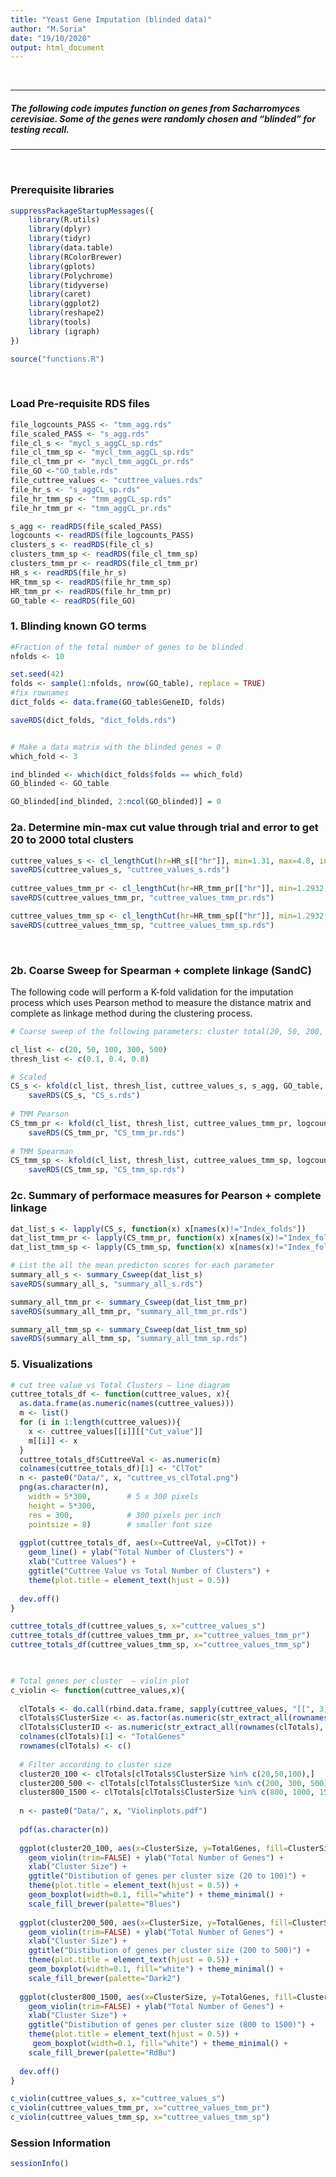```yaml
---
title: "Yeast Gene Imputation (blinded data)"
author: "M.Soria"
date: "19/10/2020"
output: html_document
---
```

</br>

***

##### The following code imputes function on genes from Sacharromyces cerevisiae. Some of the genes were randomly chosen and "blinded" for testing recall.
***

</br>

### Prerequisite libraries
```r
suppressPackageStartupMessages({
    library(R.utils)
    library(dplyr)
    library(tidyr)
    library(data.table)
    library(RColorBrewer)
    library(gplots)
    library(Polychrome)
    library(tidyverse)
    library(caret)
    library(ggplot2)
    library(reshape2)
    library(tools)
    library (igraph)
})

source("functions.R")

```
</br>

### Load Pre-requisite RDS files 
```r
file_logcounts_PASS <- "tmm_agg.rds"
file_scaled_PASS <- "s_agg.rds"
file_cl_s <- "mycl_s_aggCL_sp.rds"
file_cl_tmm_sp <- "mycl_tmm_aggCL_sp.rds"
file_cl_tmm_pr <- "mycl_tmm_aggCL_pr.rds"
file_GO <-"GO_table.rds"
file_cuttree_values <- "cuttree_values.rds"
file_hr_s <- "s_aggCL_sp.rds"
file_hr_tmm_sp <- "tmm_aggCL_sp.rds"
file_hr_tmm_pr <- "tmm_aggCL_pr.rds"

s_agg <- readRDS(file_scaled_PASS)
logcounts <- readRDS(file_logcounts_PASS)
clusters_s <- readRDS(file_cl_s)
clusters_tmm_sp <- readRDS(file_cl_tmm_sp)
clusters_tmm_pr <- readRDS(file_cl_tmm_pr)
HR_s <- readRDS(file_hr_s)
HR_tmm_sp <- readRDS(file_hr_tmm_sp)
HR_tmm_pr <- readRDS(file_hr_tmm_pr)
GO_table <- readRDS(file_GO)
```

### 1. Blinding known GO terms

```r
#Fraction of the total number of genes to be blinded
nfolds <- 10

set.seed(42)
folds <- sample(1:nfolds, nrow(GO_table), replace = TRUE)
#fix rownames
dict_folds <- data.frame(GO_table$GeneID, folds)

saveRDS(dict_folds, "dict_folds.rds")


# Make a data matrix with the blinded genes = 0
which_fold <- 3

ind_blinded <- which(dict_folds$folds == which_fold)
GO_blinded <- GO_table

GO_blinded[ind_blinded, 2:ncol(GO_blinded)] = 0

```

### 2a. Determine min-max cut value through trial and error to get 20 to 2000 total clusters

```r

cuttree_values_s <- cl_lengthCut(hr=HR_s[["hr"]], min=1.31, max=4.8, interval=0.001)
saveRDS(cuttree_values_s, "cuttree_values_s.rds")
  
cuttree_values_tmm_pr <- cl_lengthCut(hr=HR_tmm_pr[["hr"]], min=1.2932, max=3.365, interval=0.001)
saveRDS(cuttree_values_tmm_pr, "cuttree_values_tmm_pr.rds")

cuttree_values_tmm_sp <- cl_lengthCut(hr=HR_tmm_sp[["hr"]], min=1.2932, max=3.365, interval=0.001)
saveRDS(cuttree_values_tmm_sp, "cuttree_values_tmm_sp.rds")

```
</br>


### 2b. Coarse Sweep for Spearman + complete linkage (SandC)
The following code will perform a K-fold validation for the imputation process which uses Pearson method to measure the distance matrix and complete as linkage method during the clustering process. 

```r
# Coarse sweep of the following parameters: cluster total(20, 50, 200, 500) and threshold (0.1, 0.4, 0.8)

cl_list <- c(20, 50, 100, 300, 500)
thresh_list <- c(0.1, 0.4, 0.8)

# Scaled
CS_s <- kfold(cl_list, thresh_list, cuttree_values_s, s_agg, GO_table, GO_blinded)
    saveRDS(CS_s, "CS_s.rds")
    
# TMM Pearson
CS_tmm_pr <- kfold(cl_list, thresh_list, cuttree_values_tmm_pr, logcounts, GO_table, GO_blinded)
    saveRDS(CS_tmm_pr, "CS_tmm_pr.rds")
    
# TMM Spearman
CS_tmm_sp <- kfold(cl_list, thresh_list, cuttree_values_tmm_sp, logcounts, GO_table, GO_blinded)
    saveRDS(CS_tmm_sp, "CS_tmm_sp.rds")


```

### 2c. Summary of performace measures for Pearson + complete linkage

```r

dat_list_s <- lapply(CS_s, function(x) x[names(x)!="Index_folds"])
dat_list_tmm_pr <- lapply(CS_tmm_pr, function(x) x[names(x)!="Index_folds"])
dat_list_tmm_sp <- lapply(CS_tmm_sp, function(x) x[names(x)!="Index_folds"])

# List the all the mean predicton scores for each parameter 
summary_all_s <- summary_Csweep(dat_list_s)
saveRDS(summary_all_s, "summary_all_s.rds")

summary_all_tmm_pr <- summary_Csweep(dat_list_tmm_pr)
saveRDS(summary_all_tmm_pr, "summary_all_tmm_pr.rds")

summary_all_tmm_sp <- summary_Csweep(dat_list_tmm_sp)
saveRDS(summary_all_tmm_sp, "summary_all_tmm_sp.rds")


```

### 5. Visualizations

```r

# cut tree value vs Total Clusters – line diagram
cuttree_totals_df <- function(cuttree_values, x){
  as.data.frame(as.numeric(names(cuttree_values)))
  m <- list()
  for (i in 1:length(cuttree_values)){
    x <- cuttree_values[[i]][["Cut_value"]]
    m[[i]] <- x
  }
  cuttree_totals_df$CuttreeVal <- as.numeric(m)
  colnames(cuttree_totals_df)[1] <- "ClTot"
  n <- paste0("Data/", x, "cuttree_vs_clTotal.png")
  png(as.character(n),
    width = 5*300,        # 5 x 300 pixels
    height = 5*300,
    res = 300,            # 300 pixels per inch
    pointsize = 8)        # smaller font size
  
  ggplot(cuttree_totals_df, aes(x=CuttreeVal, y=ClTot)) +
    geom_line() + ylab("Total Number of Clusters") +
    xlab("Cuttree Values") +
    ggtitle("Cuttree Value vs Total Number of Clusters") +
    theme(plot.title = element_text(hjust = 0.5))
  
  dev.off()
}

cuttree_totals_df(cuttree_values_s, x="cuttree_values_s")
cuttree_totals_df(cuttree_values_tmm_pr, x="cuttree_values_tmm_pr") 
cuttree_totals_df(cuttree_values_tmm_sp, x="cuttree_values_tmm_sp") 
 


# Total genes per cluster  – violin plot
c_violin <- function(cuttree_values,x){
  
  clTotals <- do.call(rbind.data.frame, sapply(cuttree_values, "[[", 3))
  clTotals$ClusterSize <- as.factor(as.numeric(str_extract_all(rownames(clTotals), "^[:digit:]*(?=.)")))
  clTotals$ClusterID <- as.numeric(str_extract_all(rownames(clTotals), "(?=.)\\d+$"))
  colnames(clTotals)[1] <- "TotalGenes"
  rownames(clTotals) <- c()
  
  # Filter according to cluster size
  cluster20_100 <- clTotals[clTotals$ClusterSize %in% c(20,50,100),]
  cluster200_500 <- clTotals[clTotals$ClusterSize %in% c(200, 300, 500),]
  cluster800_1500 <- clTotals[clTotals$ClusterSize %in% c(800, 1000, 1500),]
  
  n <- paste0("Data/", x, "Violinplots.pdf")
  
  pdf(as.character(n))
  
  ggplot(cluster20_100, aes(x=ClusterSize, y=TotalGenes, fill=ClusterSize)) +
    geom_violin(trim=FALSE) + ylab("Total Number of Genes") +
    xlab("Cluster Size") +
    ggtitle("Distibution of genes per cluster size (20 to 100)") +
    theme(plot.title = element_text(hjust = 0.5)) +
    geom_boxplot(width=0.1, fill="white") + theme_minimal() +
    scale_fill_brewer(palette="Blues")
    
  ggplot(cluster200_500, aes(x=ClusterSize, y=TotalGenes, fill=ClusterSize)) +
    geom_violin(trim=FALSE) + ylab("Total Number of Genes") +
    xlab("Cluster Size") +
    ggtitle("Distibution of genes per cluster size (200 to 500)") +
    theme(plot.title = element_text(hjust = 0.5)) +
    geom_boxplot(width=0.1, fill="white") + theme_minimal() +
    scale_fill_brewer(palette="Dark2")
  
  ggplot(cluster800_1500, aes(x=ClusterSize, y=TotalGenes, fill=ClusterSize)) +
    geom_violin(trim=FALSE) + ylab("Total Number of Genes") +
    xlab("Cluster Size") +
    ggtitle("Distibution of genes per cluster size (800 to 1500)") +
    theme(plot.title = element_text(hjust = 0.5)) +
     geom_boxplot(width=0.1, fill="white") + theme_minimal() + 
    scale_fill_brewer(palette="RdBu")
  
  dev.off()
}

c_violin(cuttree_values_s, x="cuttree_values_s") 
c_violin(cuttree_values_tmm_pr, x="cuttree_values_tmm_pr") 
c_violin(cuttree_values_tmm_sp, x="cuttree_values_tmm_sp") 

```

### Session Information 

```r
sessionInfo()
```
